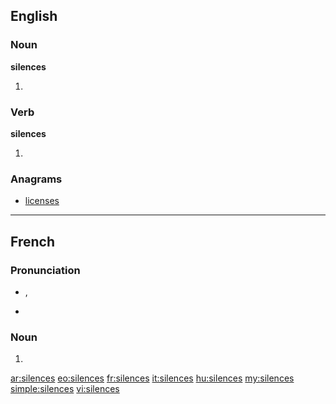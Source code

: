 ==English==

===Noun===
'''silences'''

# {{plural of|[[silence]]}}

===Verb===
'''silences'''

# {{third-person singular of|[[silence]]}}

===Anagrams===
* [[licenses#English|licenses]]

----

==French==

===Pronunciation===
* {{IPA|/si.lɑ̃s/|lang=fr}}, {{X-SAMPA|/sila~s@/|lang=fr}}
* {{homophones|silence|lang=fr}}

===Noun===
{{infl|fr|plural}} {{m|p}}

# {{plural of|[[silence]]|lang=fr}}

[[ar:silences]]
[[eo:silences]]
[[fr:silences]]
[[it:silences]]
[[hu:silences]]
[[my:silences]]
[[simple:silences]]
[[vi:silences]]